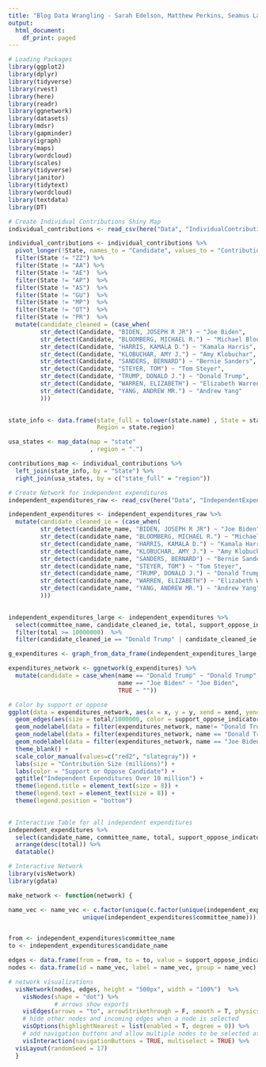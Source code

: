 ```yaml
---
title: "Blog Data Wrangling - Sarah Edelson, Matthew Perkins, Seamus Lawton"
output:
  html_document:
    df_print: paged
---
```


```r
# Loading Packages
library(ggplot2)
library(dplyr)
library(tidyverse)
library(rvest)
library(here)
library(readr)
library(ggnetwork)
library(datasets)
library(mdsr)
library(gapminder)
library(igraph)
library(maps)
library(wordcloud)
library(scales)
library(tidyverse) 
library(janitor)
library(tidytext)
library(wordcloud)
library(textdata)
library(DT)
```

```r
# Create Individual Contributions Shiny Map
individual_contributions <- read_csv(here("Data", "IndividualContributions.csv"))

individual_contributions <- individual_contributions %>%
  pivot_longer(!State, names_to = "Candidate", values_to = "Contribution") %>%
  filter(State != "ZZ") %>%
  filter(State != "AA") %>%
  filter(State != "AE")  %>%
  filter(State != "AP")  %>%
  filter(State != "AS")  %>%
  filter(State != "GU")  %>%
  filter(State != "MP")  %>%
  filter(State != "OT")  %>%
  filter(State != "PR")  %>%
  mutate(candidate_cleaned = (case_when(
         str_detect(Candidate, "BIDEN, JOSEPH R JR") ~ "Joe Biden",
         str_detect(Candidate, "BLOOMBERG, MICHAEL R.") ~ "Michael Bloomberg",
         str_detect(Candidate, "HARRIS, KAMALA D.") ~ "Kamala Harris",
         str_detect(Candidate, "KLOBUCHAR, AMY J.") ~ "Amy Klobuchar",
         str_detect(Candidate, "SANDERS, BERNARD") ~ "Bernie Sanders",
         str_detect(Candidate, "STEYER, TOM") ~ "Tom Steyer",
         str_detect(Candidate, "TRUMP, DONALD J.") ~ "Donald Trump",
         str_detect(Candidate, "WARREN, ELIZABETH") ~ "Elizabeth Warren",
         str_detect(Candidate, "YANG, ANDREW MR.") ~ "Andrew Yang"
         )))
  

state_info <- data.frame(state_full = tolower(state.name) , State = state.abb,
                         Region = state.region)

usa_states <- map_data(map = "state"
                       , region = ".")

contributions_map <- individual_contributions %>%
  left_join(state_info, by = "State") %>%
  right_join(usa_states, by = c("state_full" = "region"))
```


```r
# Create Network for independent expenditures
independent_expenditures_raw <- read_csv(here("Data", "IndependentExpenditures.csv"))

independent_expenditures <- independent_expenditures_raw %>%
  mutate(candidate_cleaned_ie = (case_when(
         str_detect(candidate_name, "BIDEN, JOSEPH R JR") ~ "Joe Biden",
         str_detect(candidate_name, "BLOOMBERG, MICHAEL R.") ~ "Michael Bloomberg",
         str_detect(candidate_name, "HARRIS, KAMALA D.") ~ "Kamala Harris",
         str_detect(candidate_name, "KLOBUCHAR, AMY J.") ~ "Amy Klobuchar",
         str_detect(candidate_name, "SANDERS, BERNARD") ~ "Bernie Sanders",
         str_detect(candidate_name, "STEYER, TOM") ~ "Tom Steyer",
         str_detect(candidate_name, "TRUMP, DONALD J.") ~ "Donald Trump",
         str_detect(candidate_name, "WARREN, ELIZABETH") ~ "Elizabeth Warren",
         str_detect(candidate_name, "YANG, ANDREW MR.") ~ "Andrew Yang"
         )))
  

independent_expenditures_large <- independent_expenditures %>%
  select(committee_name, candidate_cleaned_ie, total, support_oppose_indicator) %>%
  filter(total >= 10000000)  %>%
  filter(candidate_cleaned_ie == "Donald Trump" | candidate_cleaned_ie == "Joe Biden")

g_expenditures <- graph_from_data_frame(independent_expenditures_large, directed = TRUE)

expenditures_network <- ggnetwork(g_expenditures) %>%
  mutate(candidate = case_when(name == "Donald Trump" ~ "Donald Trump", 
                               name == "Joe Biden" ~ "Joe Biden",
                               TRUE ~ ""))

# Color by support or oppose
ggplot(data = expenditures_network, aes(x = x, y = y, xend = xend, yend = yend)) +
  geom_edges(aes(size = total/1000000, color = support_oppose_indicator)) + geom_nodes() +
  geom_nodelabel(data = filter(expenditures_network, name!= "Donald Trump" & name != "Joe Biden"), aes(label = name), color = "black", size = 1.5) +
  geom_nodelabel(data = filter(expenditures_network, name == "Donald Trump"), aes(label = name), color = "blue", size = 4) +
  geom_nodelabel(data = filter(expenditures_network, name == "Joe Biden"), aes(label = name), color = "blue", size = 4) +
  theme_blank() +
  scale_color_manual(values=c("red2", "slategray")) +
  labs(size = "Contribution Size (millions)") +
  labs(color = "Support or Oppose Candidate") +
  ggtitle("Independent Expenditures Over 10 million") +
  theme(legend.title = element_text(size = 8)) +
  theme(legend.text = element_text(size = 8)) +
  theme(legend.position = "bottom")
  

```

```r
# Interactive Table for all independent expenditures
independent_expenditures %>%
  select(candidate_name, committee_name, total, support_oppose_indicator) %>%
  arrange(desc(total)) %>%
  datatable()
```


```r
# Interactive Network
library(visNetwork)
library(gdata)

make_network <- function(network) {

name_vec <- name_vec <- c.factor(unique(c.factor(unique(independent_expenditures$candidate_name), 
                     unique(independent_expenditures$committee_name))))


from <- independent_expenditures$committee_name
to <- independent_expenditures$candidate_name

edges <- data.frame(from = from, to = to, value = support_oppose_indicator)
nodes <- data.frame(id = name_vec, label = name_vec, group = name_vec)

# network visualizations
  visNetwork(nodes, edges, height = "500px", width = "100%")  %>% 
    visNodes(shape = "dot") %>%  
             # arrows show exports
    visEdges(arrows = "to", arrowStrikethrough = F, smooth = T, physics = F) %>%
    # hide other nodes and incoming edges when a node is selected
    visOptions(highlightNearest = list(enabled = T, degree = 0)) %>%
    # add navigation buttons and allow multiple nodes to be selected at once
    visInteraction(navigationButtons = TRUE, multiselect = TRUE) %>%
  visLayout(randomSeed = 17)
  }
```

